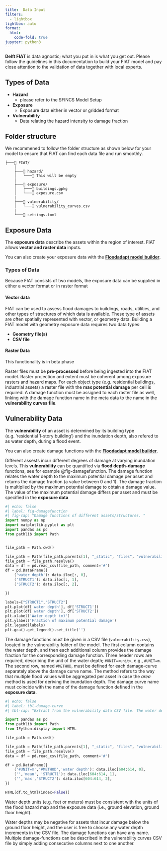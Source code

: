 ```yaml
---
title:	Data Input
filters:
  - lightbox
lightbox: auto
format:
  html:
    code-fold: true
jupyter: python3
---
```


**Delft FIAT** is data agnostic; what you put in is what you get out. Please follow the guidelines in this documentation to build your FIAT model and pay close attention to the validation of data together with local experts.

## Types of Data
- **Hazard**
    - please refer to the SFINCS Model Setup
- **Exposure**
    - Exposure data either in vector or gridded format
- **Vulnerability**
    - Data relating the hazard intensity to damage fraction

## Folder structure
We recommened to follow the folder structure as shown below for your model to ensure that FIAT can find each data file and run smoothly. 
```
├───📁 FIAT/
    |
    ├───📁 hazard/
    │   └───📄 This will be empty
    |
    ├───📁 exposure/
    │   ├───📄 buildings.gpkg
    │   └───📄 exposure.csv
    |
    ├───📁 vulnerability/
    │   └───📄 vulnerability_curves.csv
    |
    └───📄 settings.toml

```

## Exposure Data 

The **exposure data** describe the assets within the region of interest. FIAT allows **vector and raster data** inputs. 

::: {.callout-tip}
You can also create your exposure data with the [**Floodadapt  model builder**](hydromt_fiat_gui).
:::

### Types of Data
Because FIAT consists of two models, the exposure data can be supplied in either a vector format or in raster format

#### Vector data
FIAT can be used to assess flood damages to buildings, roads, utilities, and other types of structures of which data is available. These type of assets are often spatially represented with vector, or geometry data. Building a FIAT model with geometry exposure data requires two data types:

- **Geometry file(s)**
- **CSV file**

#### Raster Data

::: {.callout-important}
 This functionality is in beta phase
:::

Raster files must be **pre-processed** before being ingested into the FIAT model. Raster projection and extent must be coherent among exposure rasters and hazard maps. For each object type (e.g. residential buildings, industrial assets) a raster file with the **max potential damage** per cell is required. A damage function must be assigned to each raster file as well, linking with the damage function name in the meta data to the name in the **vulnerability curves file**.

## Vulnerability Data
The **vulnerability** of an asset is determined by its building type (e.g. 'residential 1-story building') and the inundation depth, also refered to as water depth, during a flood event. 

::: {.callout-tip}
You can also create damage functions with the [**Floodadapt  model builder**](hydromt_fiat_gui).
:::

Different assests incur different degrees of damage at varying inundation levels. This **vulnerability** can be quantified via **flood depth-damage** functions, see for example @fig-damagefunction. The damage function relates the water depth to the maximum potential damage per asset and returns the damage fraction (a value between 0 and 1). The damage fraction is multiplied by the maximum potential damage to obtain a damage value. The value of the maximum potential damage differs per asset and must be specified in the **exposure data**.


```python
#| echo: false
#| label: fig-damagefunction
#| fig-cap: "Damage functions of different assets/structures. "
import numpy as np
import matplotlib.pyplot as plt
import pandas as pd
from pathlib import Path


file_path = Path.cwd()

file_path = Path(file_path.parents[1], "_static", "files", "vulnerability_curves.csv")
file_path = file_path.resolve()
data = df = pd.read_csv(file_path, comment='#')
df = pd.DataFrame({
    ('water depth'): data.iloc[:, 0],
    ('STRUCT1'): data.iloc[:, 1],
    ('STRUCT2'): data.iloc[:, 2],

})

labels=["STRUCT1","STRUCT2"]
plt.plot(df['water depth'], df['STRUCT1'])
plt.plot(df['water depth'], df['STRUCT2'])
plt.xlabel('Water depth (m)')
plt.ylabel('Fraction of maximum potential damage')
plt.legend(labels)
plt.gca().get_legend().set_title('')
```


The damage functions must be given in a CSV file (`vulnerability.csv`), located in the vulnerability folder of the model. The first column contains the water depth, and then each additional column provides the damage fraction for the corresponding damage function. Three header rows are required, describing the unit of the water depth; `#UNIT=<unit>`, e.g., `#UNIT=m`. The second row, named `#METHOD`, must be defined for each damage-curve separately above the damage curve name. The method refers to the way that multiple flood values will be aggregated per asset in case the *area* method is used for deriving the inundation depth. The damage curve name must coincide with the name of the damage function defined in the **exposure data**.

```python
#| echo: false
#| label: tbl-damage-curve
#| tbl-cap: "Extract from the vulnerability data CSV file. The water depth must be in the outer left column followed by the damage functions. The user has the freedom to add multiple damage curves. "

import pandas as pd
from pathlib import Path
from IPython.display import HTML

file_path = Path.cwd()

file_path = Path(file_path.parents[1], "_static", "files", "vulnerability_curves.csv")
file_path = file_path.resolve()
data = df = pd.read_csv(file_path, comment='#')

df = pd.DataFrame({
    ('#UNIT=m','#METHOD','water depth'): data.iloc[604:614, 0],
    ('','mean', 'STRUCT1'): data.iloc[604:614, 1],
    ('','max','STRUCT2'): data.iloc[604:614, 2],
})

HTML(df.to_html(index=False))
```

::: {.callout-important}
 Water depth units (e.g. feet or meters) must be consistent with the units of the flood hazard map and the exposure data (i.e., ground elevation, ground floor height).
:::

Water depths may be negative for assets that incur damage below the ground floor height, and the user is free to choose any water depth increments in the CSV file. The damage functions can have any name. Multiple damage-functions can be described in the vulnerability curves CSV file by simply adding consecutive columns next to one another.

